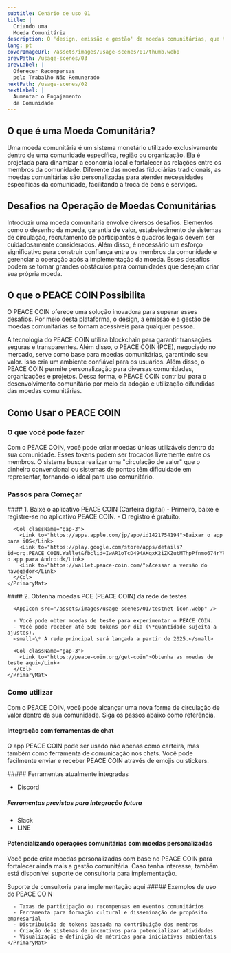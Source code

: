 ```yaml
---
subtitle: Cenário de uso 01
title: |
  Criando uma
  Moeda Comunitária
description: O 'design, emissão e gestão' de moedas comunitárias, que tradicionalmente eram difíceis de criar, agora podem ser facilmente realizados por qualquer pessoa.
lang: pt
coverImageUrl: /assets/images/usage-scenes/01/thumb.webp
prevPath: /usage-scenes/03
prevLabel: |
  Oferecer Recompensas
  pelo Trabalho Não Remunerado
nextPath: /usage-scenes/02
nextLabel: |
  Aumentar o Engajamento
  da Comunidade
---
```


## O que é uma Moeda Comunitária?

Uma moeda comunitária é um sistema monetário utilizado exclusivamente dentro de uma comunidade específica, região ou organização.
Ela é projetada para dinamizar a economia local e fortalecer as relações entre os membros da comunidade.
Diferente das moedas fiduciárias tradicionais, as moedas comunitárias são personalizadas para atender necessidades específicas da comunidade, facilitando a troca de bens e serviços.

## Desafios na Operação de Moedas Comunitárias

Introduzir uma moeda comunitária envolve diversos desafios.
Elementos como o desenho da moeda, garantia de valor, estabelecimento de sistemas de circulação, recrutamento de participantes e quadros legais devem ser cuidadosamente considerados.
Além disso, é necessário um esforço significativo para construir confiança entre os membros da comunidade e gerenciar a operação após a implementação da moeda.
Esses desafios podem se tornar grandes obstáculos para comunidades que desejam criar sua própria moeda.

## O que o PEACE COIN Possibilita

O PEACE COIN oferece uma solução inovadora para superar esses desafios.
Por meio desta plataforma, o design, a emissão e a gestão de moedas comunitárias se tornam acessíveis para qualquer pessoa.

A tecnologia do PEACE COIN utiliza blockchain para garantir transações seguras e transparentes.
Além disso, o PEACE COIN (PCE), negociado no mercado, serve como base para moedas comunitárias, garantindo seu valor.
Isso cria um ambiente confiável para os usuários.
Além disso, o PEACE COIN permite personalização para diversas comunidades, organizações e projetos.
Dessa forma, o PEACE COIN contribui para o desenvolvimento comunitário por meio da adoção e utilização difundidas das moedas comunitárias.

## Como Usar o PEACE COIN

### O que você pode fazer

Com o PEACE COIN, você pode criar moedas únicas utilizáveis dentro da sua comunidade.
Esses tokens podem ser trocados livremente entre os membros.
O sistema busca realizar uma "circulação de valor" que o dinheiro convencional ou sistemas de pontos têm dificuldade em representar, tornando-o ideal para uso comunitário.

### Passos para Começar️

<Col>
  <Flex>
    <PrimaryMat>
      #### 1. Baixe o aplicativo PEACE COIN (Carteira digital)
      <AppIcon src="/assets/images/usage-scenes/01/app-icon.webp" />
      - Primeiro, baixe e registre-se no aplicativo PEACE COIN.
      - O registro é gratuito.

      <Col className="gap-3">
        <Link to="https://apps.apple.com/jp/app/id1421754194">Baixar o app para iOS</Link>
        <Link to="https://play.google.com/store/apps/details?id=org.PEACE_COIN.Wallet&fbclid=IwAR1oTcD494AKqxK2iZKZutMThpPfnmo674rYPQF8S_8h6hx1fr9irWYfndY">Baixar o app para Android</Link>
        <Link to="https://wallet.peace-coin.com/">Acessar a versão do navegador</Link>
      </Col>
    </PrimaryMat>

  </Flex>
  <Flex>
    <PrimaryMat>
      #### 2. Obtenha moedas PCE (PEACE COIN) da rede de testes

      <AppIcon src="/assets/images/usage-scenes/01/testnet-icon.webp" />

      - Você pode obter moedas de teste para experimentar o PEACE COIN.
      - Você pode receber até 500 tokens por dia (\*quantidade sujeita a ajustes).
      <small>\* A rede principal será lançada a partir de 2025.</small>

      <Col className="gap-3">
        <Link to="https://peace-coin.org/get-coin">Obtenha as moedas de teste aqui</Link>
      </Col>
    </PrimaryMat>

  </Flex>
</Col>

### Como utilizar

Com o PEACE COIN, você pode alcançar uma nova forma de circulação de valor dentro da sua comunidade.
Siga os passos abaixo como referência.

#### Integração com ferramentas de chat

O app PEACE COIN pode ser usado não apenas como carteira, mas também como ferramenta de comunicação nos chats.
Você pode facilmente enviar e receber PEACE COIN através de emojis ou stickers.

<Col>
<div>
##### Ferramentas atualmente integradas

- Discord

</div>
<div>

##### Ferramentas previstas para integração futura

- Slack
- LINE

</div>
</Col>

#### Potencializando operações comunitárias com moedas personalizadas

Você pode criar moedas personalizadas com base no PEACE COIN para fortalecer ainda mais a gestão comunitária.
Caso tenha interesse, também está disponível suporte de consultoria para implementação.

<Link to="https://peace-coin.org/contact">Suporte de consultoria para implementação aqui</Link>

<Col>
  <Flex>
    <PrimaryMat>
      ##### Exemplos de uso do PEACE COIN

      - Taxas de participação ou recompensas em eventos comunitários
      - Ferramenta para formação cultural e disseminação de propósito empresarial
      - Distribuição de tokens baseada na contribuição dos membros
      - Criação de sistemas de incentivos para potencializar atividades
      - Visualização e definição de métricas para iniciativas ambientais
    </PrimaryMat>

  </Flex>
</Col>

